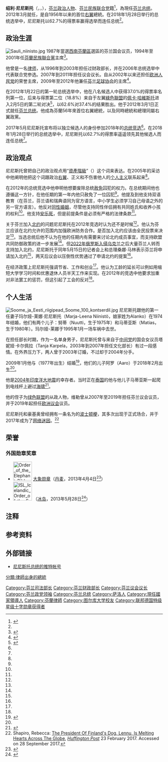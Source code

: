 {{Expand language|1=fi|status=yes|2=en|time=2022-07-01T08:53:55+00:00}}
{{noteTA
|1=zh-hans:尼尼斯托;zh-hant:尼尼斯托;zh-tw:倪尼斯托;
}}
{{Infobox officeholder
|birthname      = Sauli Väinämö Niinistö
|image          = Sergio Mattarella and Finnish President Niinistö at the 16th Arraiolos meeting (4) (cropped).jpg
|office         = 第12任[[芬兰总统|芬兰总统]]
|primeminister  = [[于爾基·卡泰寧|于爾基·卡泰寧]]<br/>[[亚历山大·斯图布|亚历山大·斯图布]]<br/>[[尤哈·西皮莱|尤哈·西皮莱]]<br/>[[安蒂·林内|安蒂·林内]]<br/>[[桑娜·馬林|桑娜·馬林]]
|term_start     = 2012年3月1日
|term_end       = 
|succeeding     = 
|predecessor    = [[塔里娅·哈洛宁|塔里娅·哈洛宁]]
|successor      = 
|office2        = [[芬兰议会|芬兰议会]]议长
|term_start2    = 2007年4月24日
|term_end2      = 2011年4月27日
|predecessor2   = {{le|蒂莫·卡利|Timo Kalli}}
|successor2     = {{le|本·曲斯科维茨|Ben Zyskowicz}} <small>（代理）</small>
|office3        = 芬兰财政部长
|primeminister3 = [[帕沃·利波宁|帕沃·利波宁]]
|term_start3    = 1996年2月2日
|term_end3      = 2003年4月16日
|predecessor3   = {{le|伊罗·维纳宁|Iiro Viinanen}}
|successor3     = {{le|安蒂·卡利奥麦基|Antti Kalliomäki}}
|office4        = 芬兰总理代理
|primeminister4 = [[帕沃·利波宁|帕沃·利波宁]]
|term_start4    = 1995年4月13日
|term_end4      = 2001年8月30日
|predecessor4   = {{le|佩尔蒂·萨洛莱宁|Pertti Salolainen}}
|successor4     = {{le|维勒·伊泰莱|Ville Itälä}}
|office5        = 芬兰司法部长
|primeminister5 = [[帕沃·利波宁|帕沃·利波宁]]
|term_start5    = 1995年4月13日
|term_end5      = 1996年2月1日
|predecessor5   = [[安内莉·耶滕迈基|安内莉·耶滕迈基]]
|successor5     = {{le|卡里·海凯米耶斯|Kari Häkämies}}
|birth_date     = {{birth date and age|1948|8|24|df=y}}
|birth_place    = {{flag|芬兰}}[[萨洛_(芬兰)|萨洛]]
|death_date     = 
|death_place    = 
|party          = [[芬兰民族联合党|芬兰民族联合党]]
|spouse         = 玛尔娅-莱娜·尼尼斯托<small>（1974–1995）</small><br />{{le|燕妮·豪基奥|Jenni Haukio}}<small>（2009–至今）</small>
|alma_mater     = [[图尔库大学|图尔库大学]]
|signature      = Signature Sauli Niinistö.png
|website        = [http://niinisto.fi/ 个人网站]
}}
'''绍利·尼尼斯托'''{{efn|中国大陆曾采用译名绍利·尼尼斯特<ref>{{cite web |author1=侯丽军 |title=李源潮9日在北京会见芬兰总统绍利·尼尼斯特 |url=http://www.gov.cn/ldhd/2013-04/09/content_2373830.htm |website=www.gov.cn |publisher=新华社 |accessdate=2022-07-01}}</ref>，但中国大陆目前将之译为绍利·尼尼-{}-斯托<ref>{{cite web |author1=朱英 |title=芬兰共和国总统尼尼斯托 |url=http://www.gov.cn/xinwen/2019-01/12/content_5357285.htm |website=滚动新闻_中国政府网 |publisher=新华社 |accessdate=2022-07-01 |archiveurl=https://archive.ph/QSy5F |archivedate=2022-07-01 |language=zh-cn |date=2019-01-12}}</ref>。}}（{{lang-fi|Sauli Väinämö Niinistö}}，{{IPA-fi|ˈsɑu̯li 'væi̯næmœ 'niːnistœ}}，{{bd|1948年|8月24日}}），[[芬兰|芬兰]][[政治人物|政治人物]]、[[芬兰民族联合党|芬兰民族联合党]]籍<ref>{{cite web |url=http://www.valtioneuvosto.fi/hakemisto/ministerikortisto/ministeritiedot.asp?nro=501 |title=Ministerikortisto |publisher=Valtioneuvosto }}{{dead link|date=2018年1月 |bot=InternetArchiveBot |fix-attempted=yes }}</ref>，為現任[[芬兰总统|芬兰总统]]。2012年3月就任，是自1956年以来的首位[[右翼|右翼]]總統。在2018年1月28日举行的总统选举中，尼尼斯托以62.7%的得票率赢得选举而连任总统<ref name="pv2018"/>。

== 政治生涯 ==
[[File:Sauli_niinisto.jpg|thumb]]
1987年當選[[西南芬蘭區|西南芬蘭區]]選區的芬兰国会议员，1994年至2001年任[[芬蘭民族聯合黨|芬蘭民族聯合黨]]主席<ref>{{cite web|url=http://www.eduskunta.fi/triphome/bin/hx5000.sh?{hnro}=223&{kieli}=su&{haku}=kaikki|title=Edustajamatrikkeli|publisher=Eduskunta|deadurl=yes|archiveurl=https://web.archive.org/web/20120212182324/http://www.eduskunta.fi/triphome/bin/hx5000.sh?%7Bhnro%7D=223&%7Bkieli%7D=su&%7Bhaku%7D=kaikki|archivedate=2012-02-12}}</ref>。

他曾是一名[[律师|律师]]，从1996年到2003年担任过财政部长，并在2006年总统选举中代表联合党参选。2007年到2011年担任议会议长。自从2002年以来还担任[[欧洲人民党|欧洲人民党]]的荣誉主席，2009年至2012年他兼任[[芬兰足球协会|芬兰足球协会]]的主席<ref name="palloliitto">{{cite web|url=http://www.palloliitto.fi/viestinta/?num=154973|title=Sauli Niinistöstä Palloliiton puheenjohtaja|publisher=Football Association of Finland|deadurl=yes|archiveurl=https://web.archive.org/web/20110927141137/http://www.palloliitto.fi/viestinta/?num=154973|archivedate=2011-09-27}}</ref>。

在2012年1月22日的第一轮总统选举中，他在八名候选人中获得37.0%的得票率名列第一位，后来与得票第二位（18.8%）来自于左翼[[綠色聯盟|綠色聯盟]]的[[佩卡·哈維斯托|佩卡·哈維斯托]]进入2月5日的第二轮对决<ref>{{cite web |author= |url=http://yle.fi/uutiset/news/2012/01/presidential_elections_niinisto_haavisto_headed_for_second_round_3195175.html |title=Presidential elections: Niinistö, Haavisto headed for second round |publisher=yle.fi |date=2012-01-22 |accessdate=2012-01-22 |archive-date=2012-03-26 |archive-url=https://web.archive.org/web/20120326120543/http://yle.fi/uutiset/news/2012/01/presidential_elections_niinisto_haavisto_headed_for_second_round_3195175.html |dead-url=no }}</ref>，以62.6%对37.4%的结果胜出。他于2012年3月1日正式就任[[芬兰总统|芬兰总统]]。他成為芬蘭56年來首位右翼總統，以及同時總統和總理同屬右翼政黨。

{{Stack|[[File:President_of_the_United_States_Donald_Trump_&_President_of_Finland_Sauli_Niinistö,_August_28,_2017_(01).jpg|thumb]][[唐納·川普|唐纳德·特朗普]]会面]] 
|[[File:Jim_Mattis_with_Sauli_Niinistö_-_171106-D-GY869-069_(37501656824).jpg|thumb]]与[[美国国防部长|美国国防部长]][[詹姆斯·马蒂斯|詹姆斯·马蒂斯]]会面]]}}

2017年5月尼尼斯托宣布将以独立候选人的身份参加2018年的[[2018年芬蘭總統選舉|总统竞选]]<ref name="2ndTermBid"/>。在2018年1月28日举行的总统选举中，尼尼斯托以62.7%的得票率遥遥领先其他候选人而连任总统<ref name="pv2018"/>。

== 政治观点 ==
尼尼斯托曾把自己的政治观点用“[[資產階級|資產階級]]”（{{lang-fi|porvari}}）这个词来表达。在2005年的采访中他阐明他把这个词跟政治[[右翼|右翼]]、正义和不伤害他人的[[个人主义|个人主义]]联系起来<ref name="image_porvari"/>。

在2012年的总统竞选中他申明他想要废除总统[[特赦|赦免]]囚犯的权力。在总统期间他也遵循这一方针，在他任期的第一年内他只赦免了一位囚犯<ref name="hs_armahtus"/>。他提及到他支持双语教育（在芬兰，芬兰语和瑞典语同为官方语言，中小学生必须学习自己母语之外的另一官方语言）。他反对[[同性婚姻|同性婚姻]]，尽管他支持同性伴侣拥有共同姓氏和收养小孩的权利<ref name="vaalikone"/>。他支持[[安乐死|安乐死]]，但是前提条件是必须有严格的法律条款<ref name="hs_eutanasia"/>。

关于芬兰加入[[北约|北约]]的问题尼尼斯托在2012年竞选时认为还不是时候<ref name="vaalikone"/>。他认为芬兰应该在北约允许的范围内加强欧洲防务合作。是否加入北约应该由全民投票来决定<ref name="yle_nato"/>。当选总统后他不认为在他的任期内有需要来讨论北约成员事宜，而支持欧盟共同防御政策的进一步发展<ref name="hs_eutanasia"/>。但[[2022年俄罗斯入侵乌克兰|2022年俄罗斯入侵乌克兰]]之后大量芬兰人转而支持加入北约，尼尼斯托于同年5月15日的记者会上和总理桑娜·马林表示芬兰将申请加入北约<ref name="Nato"/>，两天后议会以压倒性优势通过了申请北约的提案<ref name="Natovote"/>。

在经济政策上尼尼斯托强调节省、工作和创业<ref name="image_porvari"/>。他认为工龄的延长可以例如用缩短大学学习时间和优惠退休人员半天工作来实现。在2012年的竞选中他要求加重对非法罢工的惩罚，但这引起了工会的反对<ref name="ts_lakko"/>。

== 个人生活 ==
[[File:Soome_ja_Eesti_riigipead_Soome_100_kontserdil.jpg|thumb]] 
尼尼斯托跟他的第一任妻子玛尔娅-莱娜·尼尼斯托（Marja-Leena Niinistö，娘家姓为Alanko）在1974年结婚，他们有两个儿子：努蒂（Nuutti，生于1975年）和马蒂亚斯（Matias，生于1980年）。玛尔娅-莱娜于1995年1月一场车祸中去世。

在担任部长时期，作为一名单身男子，尼尼斯托曾与来自于[[芬兰中间党|中间党]]的国会女议员塔妮娅·卡尔佩拉（Tanja Karpela，2003年到2007年担任文化部长）有过一段感情。在外界压力下，两人曾于2003年订婚，不过却于2004年分手。

2009年1月他与{{le|燕妮·豪基奥|Jenni Haukio}}（1977年出生）结婚<ref>{{cite web |url=http://www.uusisuomi.fi/viihde/45813-niinisto-yllatti-kokoomuslaiset-%E2%80%9Dhousut-kintuissa%E2%80%9D |script-title=fi:Niinistö yllätti kokoomuslaiset ”housut kintuissa” |language=fi |publisher=UusiSuomi.fi |date=2009-01-03 |accessdate=2017-06-01 |archive-date=2016-03-03 |archive-url=https://web.archive.org/web/20160303225407/http://www.uusisuomi.fi/viihde/45813-niinisto-yllatti-kokoomuslaiset-%E2%80%9Dhousut-kintuissa%E2%80%9D |dead-url=no }}</ref>，他们的儿子阿罗（Aaro）于2018年2月出生<ref name="vauva"/>。

他是[[2004年印度洋大地震|2004年印度洋大地震]]的幸存者。当时正在[[泰国|泰国]]{{le|镐立|Khao Lak}}的他与他儿子马蒂亚斯一起爬到电线杆上避过[[海啸|海啸]]<ref>{{cite news|url=http://www.iltasanomat.fi/kotimaa/Niinist%C3%B6%20puhuu%20nyt%20tsunamista/art-1288337518853.html|title=Niinistö puhuu nyt tsunamista|last=Hämäläinen|first=Antti|date=2007-09-20|work=Ilta-Sanomat|language=fi|accessdate=2011-04-24|location=Niinistö lähti Matiaksen kanssa juoksemaan pois rannalta ja he pelastautuivat betoniseen sähkötolppaan sadan metrin päässä rannasta.|archive-date=2011-10-21|archive-url=https://web.archive.org/web/20111021141028/http://www.iltasanomat.fi/kotimaa/Niinist%C3%B6%20puhuu%20nyt%20tsunamista/art-1288337518853.html|dead-url=no}}</ref>。

他的侄子{{le|维勒·尼尼斯托|Ville Niinistö}}为[[绿色联盟|绿色联盟]]的从政人物，维勒曾从2007年至2019年担任芬兰议会议员，并于2019年起担任[[欧洲议会|欧洲议会]]议员。

尼尼斯托和豪基奥曾经拥有一条名为{{le|伦努|Lennu}}的[[波士顿梗|波士顿梗]]，其多次出现于正式场合，并于2017年成为了[[网络迷因|网络迷因]]。<ref>Shapiro, Rebecca: [http://www.huffingtonpost.com/entry/twitter-is-obsessed-with-the-president-of-finlands-dog-lennu_us_58ae8863e4b05ca474a0b8d7 The President Of Finland's Dog, Lennu, Is Melting Hearts Across The Globe], ''[[Huffington_Post|Huffington Post]]'' 23 February 2017. Accessed on 28 September 2017.</ref>

==荣誉==
===外国勋章奖章===
* [[File:Order_of_the_Elephant_Ribbon_bar.svg|60px]] [[大象勋章|大象勋章]]（[[丹麦|丹麦]]，2013年4月4日<ref>{{da}}{{cite web |url=https://www.kongehuset.dk/monarkiet-i-danmark/ordener-og-medaljer/modtagere-af-danske-dekorationer/#oversigt-over-modtagere-af-danske-dekorationer |title=Modtagere af danske dekorationer  |publisher=Kongehuset.dk |date= |accessdate=2022-05-09 |archive-date= |archive-url= |dead-url=no }}</ref>）
* [[File:ISL_Icelandic_Order_of_the_Falcon_-_Grand_Cross_BAR.png|60px]] {{link-en|白隼大十字勋章附颈饰|Order of the Falcon}}（[[冰岛|冰岛]]，2013年5月28日<ref>{{is}}{{cite web |url=https://www.forseti.is/f%C3%A1lkaor%C3%B0an/orduhafaskra/# |title=Orðuhafaskrá |publisher=Forseti Íslands |date= |accessdate=2021-10-19 |deadurl=no |archiveurl=https://web.archive.org/web/20200103104432/https://www.forseti.is/f%C3%A1lkaor%C3%B0an/orduhafaskra/ |archivedate=2020-01-03 }}</ref>）

== 注释 ==
{{notelist}}

== 参考资料 ==
{{reflist|30em|refs=
<ref name="image_porvari">{{cite web | url = http://www.image.fi/image-lehti/porvarin-paluu-sauli-niinisto | title = Porvarin paluu | author = Tuomas Vimma | language = fi | publisher = image.fi | date = 2011-10-27 | accessdate = 2016-05-13 }}</ref>

<ref name="hs_armahtus">{{cite web | url = http://www.hs.fi/kotimaa/a1305638555583 | title = Yle: Niinistö armahti vain yhden tuomitun | language = fi | publisher = 赫尔辛基日报 | date = 2013-01-17 | accessdate = 2016-05-13 }}</ref>

<ref name="vaalikone">{{cite web | url = http://www.vaalikone.fi/presidentti2012/ehdokkaat/kokoomus/niinisto-sauli/ | title = Niinistö Sauli | language = fi | publisher = vaalikone.fi | date =  | accessdate = 2016-05-13 | deadurl = yes | archiveurl = https://web.archive.org/web/20111127024404/http://www.vaalikone.fi/presidentti2012/ehdokkaat/kokoomus/niinisto-sauli/ | archivedate = 2011-11-27 }}</ref>

<ref name="hs_eutanasia">{{cite web | url = http://www.hs.fi/kotimaa/a1305571280538 | title = Yle: Presidentti Niinistö kannattaa eutanasiaa | language = fi | publisher = 赫尔辛基日报 | date = 2012-05-26 | accessdate = 2016-05-13 }}</ref>

<ref name="yle_nato">{{cite web | url = http://yle.fi/uutiset/kotimaa/article293469.ece | title = Niinistö tahtoo kansanäänestyksen Natosta | language = fi | publisher = yle.fi | date = 2008-10-31 | accessdate = 2016-05-13 | deadurl = yes | archiveurl = https://web.archive.org/web/20141219201530/http://yle.fi/uutiset/kotimaa/article293469.ece | archivedate = 2014-12-19 }}</ref>

<ref name="ts_lakko">{{cite web | url = http://www.ts.fi/uutiset/kotimaa/298500/Ayjohtajat+pillastuivat+Niiniston+lakkopuheista | title = Ay-johtajat pillastuivat Niinistön lakkopuheista | language = fi | publisher = TS.fi | date = 2012-01-12 | accessdate = 2016-05-13 }}</ref>

<ref name="2ndTermBid">{{cite web | url = http://yle.fi/uutiset/osasto/news/president_sauli_niinisto_announces_bid_for_second_term/9637428 | title = President Sauli Niinistö announces bid for second term | language = en | publisher = Yle | date = 2017-05-29 | accessdate = 2017-06-01 }}</ref>

<ref name="pv2018">{{cite web | url = https://vaalit.yle.fi/results/pv2018 | title = Presidential elections 2018 - round 1 - whole country | language = en | publisher = Yle | date = 2018-01-28 | accessdate = 2018-01-28 }}</ref>

<ref name="vauva">{{cite web | url = https://yle.fi/uutiset/3-10149800 | title = Presidentti Niinistön pojan nimeksi Aaro Veli Väinämö Niinistö | author = Vartinen, Jarno | language = fi | publisher = Yle | date = 2018-04-07 | accessdate = 2018-04-09 }}</ref>

<ref name="Nato">{{cite web | url = https://yle.fi/news/3-12446441 | title = It's official: Finland to apply for Nato membership
 | author = YLE NEWS | language = en | publisher = Yle | date = 2022-05-15 | accessdate = 2022-05-26 }}</ref>

<ref name="Natovote">{{cite web | url = https://yle.fi/news/3-12449487 | title = Finland's Parliament approves Nato application in historic vote | author = YLE NEWS | language = en | publisher = Yle | date = 2022-05-17 | accessdate = 2022-05-26 }}</ref>
}}

== 外部链接 ==
{{commonscat|Sauli Niinistö}}
* [https://twitter.com/niinisto 尼尼斯托总统的推特帐号] {{Wayback|url=https://twitter.com/niinisto |date=20170615143042 }}

{{芬兰历届总统}}
{{歐盟成員國國家元首}}
{{Authority control}}

{{DEFAULTSORT:Niinisto, Sauli}}
[[Category:芬兰司法部长|Category:芬兰司法部长]]
[[Category:芬兰财政部长|Category:芬兰财政部长]]
[[Category:芬兰议会议长|Category:芬兰议会议长]]
[[Category:芬兰政党领袖|Category:芬兰政党领袖]]
[[Category:芬兰总统|Category:芬兰总统]]
[[Category:萨洛人|Category:萨洛人]]
[[Category:現任國家領導人|Category:現任國家領導人]]
[[Category:芬蘭律師|Category:芬蘭律師]]
[[Category:图尔库大学校友|Category:图尔库大学校友]]
[[分類:律師出身的總統|分類:律師出身的總統]]
[[Category:联邦德国特级星级十字勋章获得者|Category:联邦德国特级星级十字勋章获得者]]